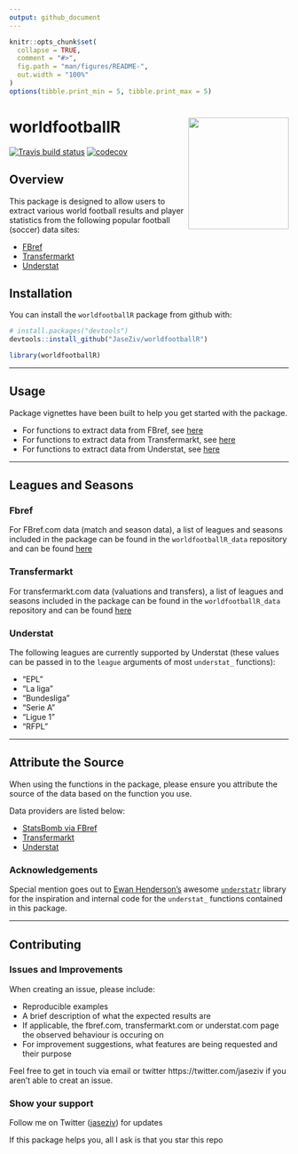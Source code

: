 ```yaml
---
output: github_document
---
```


<!-- README.md is generated from README.Rmd. Please edit that file -->

```r
knitr::opts_chunk$set(
  collapse = TRUE,
  comment = "#>",
  fig.path = "man/figures/README-",
  out.width = "100%"
)
options(tibble.print_min = 5, tibble.print_max = 5)
```

# worldfootballR <img src="man/figures/logo.png" align="right" width="181" height="201"/>

<!-- badges: start -->
[![Travis build status](https://travis-ci.org/JaseZiv/worldfootballR.svg?branch=main)](https://travis-ci.org/JaseZiv/worldfootballR)
[![codecov](https://codecov.io/gh/JaseZiv/worldfootballR/branch/main/graph/badge.svg?token=WGLU5J34VL)](https://codecov.io/gh/JaseZiv/worldfootballR)
<!-- badges: end -->

## Overview

This package is designed to allow users to extract various world football results and player statistics from the following popular football (soccer) data sites:

* [FBref](https://fbref.com/en/)
* [Transfermarkt](https://www.transfermarkt.com/)
* [Understat](https://understat.com/)


## Installation

You can install the `worldfootballR` package from github with:

```r
# install.packages("devtools")
devtools::install_github("JaseZiv/worldfootballR")
```

```r
library(worldfootballR)
```

***

## Usage

Package vignettes have been built to help you get started with the package.

* For functions to extract data from FBref, see [here](https://jaseziv.github.io/worldfootballR/articles/extract-fbref-data.html)
* For functions to extract data from Transfermarkt, see [here](https://jaseziv.github.io/worldfootballR/articles/extract-transfermarkt-data.html)
* For functions to extract data from Understat, see [here](https://jaseziv.github.io/worldfootballR/articles/extract-understat-data.html)

***

## Leagues and Seasons

### Fbref

For FBref.com data (match and season data), a list of leagues and seasons included in the package can be found in the `worldfootballR_data` repository and can be found [here](https://github.com/JaseZiv/worldfootballR_data/blob/master/raw-data/all_leages_and_cups/all_competitions.csv)

### Transfermarkt
For transfermarkt.com data (valuations and transfers), a list of leagues and seasons included in the package can be found in the `worldfootballR_data` repository and can be found [here](https://github.com/JaseZiv/worldfootballR_data/blob/master/raw-data/transfermarkt_leagues/main_comp_seasons.csv)

### Understat

The following leagues are currently supported by Understat (these values can be passed in to the `league` arguments of most `understat_` functions):

* "EPL"
* "La liga"
* "Bundesliga"
* "Serie A"
* "Ligue 1"
* "RFPL"

***

## Attribute the Source

When using the functions in the package, please ensure you attribute the source of the data based on the function you use.

Data providers are listed below:

* [StatsBomb via FBref](https://fbref.com/en/)
* [Transfermarkt](https://www.transfermarkt.com/)
* [Understat](https://understat.com/)


### Acknowledgements

Special mention goes out to [Ewan Henderson's](https://github.com/ewenme) awesome [`understatr`](https://github.com/ewenme/understatr) library for the inspiration and internal code for the `understat_` functions contained in this package.

***

## Contributing

### Issues and Improvements

When creating an issue, please include:

* Reproducible examples
* A brief description of what the expected results are
* If applicable, the fbref.com, transfermarkt.com or understat.com page the observed behaviour is occuring on
* For improvement suggestions, what features are being requested and their purpose 


Feel free to get in touch via email or twitter https://twitter.com/jaseziv if you aren't able to creat an issue.


### Show your support
Follow me on Twitter ([jaseziv](https://twitter.com/jaseziv)) for updates

If this package helps you, all I ask is that you star this repo
